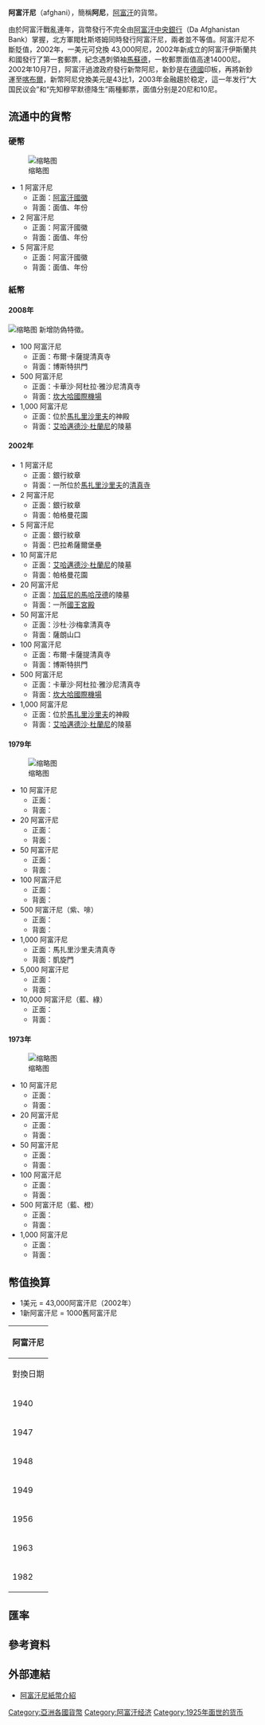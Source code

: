 {{Otheruses|subject=[[阿富汗|阿富汗]]的貨幣|other=19世紀的[[泛伊斯蘭主義|泛伊斯蘭主義]]提倡者|賈邁勒丁·阿富汗尼}}
'''阿富汗尼'''（afghani），簡稱'''阿尼'''，[[阿富汗|阿富汗]]的貨幣。

由於阿富汗戰亂連年，貨幣發行不完全由[[阿富汗中央銀行|阿富汗中央銀行]]（Da Afghanistan Bank）掌握，北方軍閥杜斯塔姆同時發行阿富汗尼，兩者並不等值。阿富汗尼不斷貶值，2002年，一美元可兌換 43,000阿尼，2002年新成立的阿富汗伊斯蘭共和國發行了第一套郵票，紀念遇刺領袖[[馬蘇德|馬蘇德]]，一枚郵票面值高達14000尼。2002年10月7日，阿富汗過渡政府發行新幣阿尼，新鈔是在[[德國|德國]]印板，再將新鈔運至[[喀布爾|喀布爾]]，新幣阿尼兌換美元是43比1，2003年金融趨於稳定，這一年发行“大国民议会”和“先知穆罕默德降生”兩種郵票，面值分别是20尼和10尼。
{{Infobox currency
| currency_name_in_local = {{native name|ps|افغانۍ|italics=off}}; {{native name|fa|افغانی|italics=off}}
| image_1 = File:Afghānestān paper money.JPG
| image_title_1 = 1、 2、 5、 10、 20、 50、 和 100 阿富汗尼鈔票
| iso_code = AFN
| using_countries = {{AFG}} (alongside the [[United_State_dollar|US dollar]])
| Unofficial_Users = Pakistan and Uzbekistan| inflation_rate = 13.8%
| inflation_source_date = ''[https://www.cia.gov/library/publications/the-world-factbook/fields/2092.html The World Factbook]'', 2011 est.
| subunit_ratio_1 = {{Frac|100}}
| subunit_name_1 = pul
| symbol ='''؋''' (U+060B) or '''Af''' (sing.) or '''Afs'''<ref name="DAB">Da Afghanistan Bank. "[http://www.centralbank.gov.af/pdf/CapitalNotesIssuanceAndAuctionRegulation.pdf Capital Notes Issuance and Auction] {{webarchive|url=https://web.archive.org/web/20130513011551/http://www.centralbank.gov.af/pdf/CapitalNotesIssuanceAndAuctionRegulation.pdf |date=2013-05-13 }}." Accessed 26 Feb 2011.</ref>
| used_coins = 1 Af,<ref name="DAB"/> 2, 5 Afs
| used_banknotes = 1 Af, 2, 5, 10, 20, 50, 100, 500, 1000 Afs
| issuing_authority = [[阿富汗中央銀行|阿富汗中央銀行]]
| issuing_authority_website = {{URL|www.centralbank.gov.af}}
}}

==流通中的貨幣==
===硬幣===
[[File:Afghani_coins.PNG|缩略图]]
*1 阿富汗尼
**正面：[[阿富汗國徽|阿富汗國徽]]
**背面：面值、年份
*2 阿富汗尼
**正面：阿富汗國徽
**背面：面值、年份
*5 阿富汗尼
**正面：阿富汗國徽
**背面：面值、年份

===紙幣===
====2008年====
[[File:Afghani_banknotes_2002.jpg|缩略图]]
新增防偽特徵。
*100 阿富汗尼
**正面：布爾·卡薩提清真寺
**背面：博斯特拱門
*500 阿富汗尼
**正面：卡華沙·阿杜拉·雅沙尼清真寺
**背面：[[坎大哈國際機場|坎大哈國際機場]]
*1,000 阿富汗尼
**正面：位於[[馬扎里沙里夫|馬扎里沙里夫]]的神殿
**背面：[[艾哈邁德沙·杜蘭尼|艾哈邁德沙·杜蘭尼]]的陵墓

====2002年====
*1 阿富汗尼
**正面：銀行紋章
**背面：一所位於[[馬扎里沙里夫|馬扎里沙里夫]]的[[清真寺|清真寺]]
*2 阿富汗尼
**正面：銀行紋章
**背面：帕格曼花園
*5 阿富汗尼
**正面：銀行紋章
**背面：巴拉希薩爾堡壘
*10 阿富汗尼
**正面：[[艾哈邁德沙·杜蘭尼|艾哈邁德沙·杜蘭尼]]的陵墓
**背面：帕格曼花園
*20 阿富汗尼
**正面：[[加茲尼的馬哈茂德|加茲尼的馬哈茂德]]的陵墓
**背面：一所[[國王|國王]][[宮殿|宮殿]]
*50 阿富汗尼
**正面：沙杜·沙梅拿清真寺
**背面：薩朗山口
*100 阿富汗尼
**正面：布爾·卡薩提清真寺
**背面：博斯特拱門
*500 阿富汗尼
**正面：卡華沙·阿杜拉·雅沙尼清真寺
**背面：[[坎大哈國際機場|坎大哈國際機場]]
*1,000 阿富汗尼
**正面：位於[[馬扎里沙里夫|馬扎里沙里夫]]的神殿
**背面：[[艾哈邁德沙·杜蘭尼|艾哈邁德沙·杜蘭尼]]的陵墓
====1979年====
[[File:Afghan_afghani_banknote_set_1979.jpg|缩略图]]
*10 阿富汗尼
**正面：
**背面：
*20 阿富汗尼
**正面：
**背面：
*50 阿富汗尼
**正面：
**背面：
*100 阿富汗尼
**正面：
**背面：
*500 阿富汗尼（紫、啡）
**正面：
**背面：
*1,000 阿富汗尼
**正面：馬扎里沙里夫清真寺
**背面：凱旋門
*5,000 阿富汗尼
**正面：
**背面：
*10,000 阿富汗尼（藍、綠）
**正面：
**背面：

====1973年====
[[File:Afghanistan_afghani_bankntoe_set_1973.jpg|缩略图]]
*10 阿富汗尼
**正面：
**背面：
*20 阿富汗尼
**正面：
**背面：
*50 阿富汗尼
**正面：
**背面：
*100 阿富汗尼
**正面：
**背面：
*500 阿富汗尼（藍、橙）
**正面：
**背面：
*1,000 阿富汗尼
**正面：
**背面：

==幣值換算==
* 1美元 = 43,000阿富汗尼（2002年）
* 1新阿富汗尼 = 1000舊阿富汗尼
{|class="wikitable"
!colspan="2"|阿富汗尼
|-
!對換日期!!美金對阿富汗尼
|-
|1940||13
|-
|1947||13.44
|-
|1948||14.17
|-
|1949||16.8
|-
|1956||20
|-
|1963||45
|-
|1982||50.6
|}
== 匯率 ==
{{Exchange Rate|AFN}}
==參考資料==
{{reflist}}

==外部連結==
* [http://ericpapermoney.blogspot.hk/2015/07/afghanistan.html 阿富汗尼紙幣介紹]{{Dead link|date=2018年6月 |bot=InternetArchiveBot |fix-attempted=no }}

{{亚洲货币}}
{{货币符号}}
{{Authority control}}

[[Category:亞洲各國貨幣|Category:亞洲各國貨幣]]
[[Category:阿富汗经济|Category:阿富汗经济]]
[[Category:1925年面世的货币|Category:1925年面世的货币]]